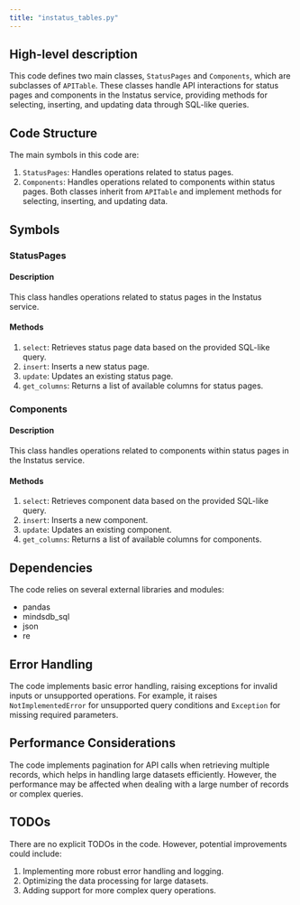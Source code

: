 ```yaml
---
title: "instatus_tables.py"
---
```


## High-level description
This code defines two main classes, `StatusPages` and `Components`, which are subclasses of `APITable`. These classes handle API interactions for status pages and components in the Instatus service, providing methods for selecting, inserting, and updating data through SQL-like queries.

## Code Structure
The main symbols in this code are:
1. `StatusPages`: Handles operations related to status pages.
2. `Components`: Handles operations related to components within status pages.
Both classes inherit from `APITable` and implement methods for selecting, inserting, and updating data.

## Symbols

### StatusPages
#### Description
This class handles operations related to status pages in the Instatus service.

#### Methods
1. `select`: Retrieves status page data based on the provided SQL-like query.
2. `insert`: Inserts a new status page.
3. `update`: Updates an existing status page.
4. `get_columns`: Returns a list of available columns for status pages.

### Components
#### Description
This class handles operations related to components within status pages in the Instatus service.

#### Methods
1. `select`: Retrieves component data based on the provided SQL-like query.
2. `insert`: Inserts a new component.
3. `update`: Updates an existing component.
4. `get_columns`: Returns a list of available columns for components.

## Dependencies
The code relies on several external libraries and modules:
- pandas
- mindsdb_sql
- json
- re

## Error Handling
The code implements basic error handling, raising exceptions for invalid inputs or unsupported operations. For example, it raises `NotImplementedError` for unsupported query conditions and `Exception` for missing required parameters.

## Performance Considerations
The code implements pagination for API calls when retrieving multiple records, which helps in handling large datasets efficiently. However, the performance may be affected when dealing with a large number of records or complex queries.

## TODOs
There are no explicit TODOs in the code. However, potential improvements could include:
1. Implementing more robust error handling and logging.
2. Optimizing the data processing for large datasets.
3. Adding support for more complex query operations.